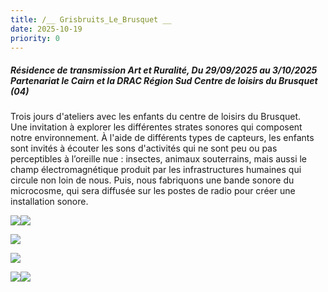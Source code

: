 ```yaml
---
title: /__ Grisbruits_Le_Brusquet __
date: 2025-10-19
priority: 0
---
```

##### Résidence de transmission *Art et Ruralité*, Du 29/09/2025 au 3/10/2025 Partenariat le Cairn et la DRAC Région Sud Centre de loisirs du Brusquet (04)

Trois jours d'ateliers avec les enfants du centre de loisirs du Brusquet. \
Une invitation à explorer les différentes strates sonores qui composent notre environnement. À l'aide de différents types de capteurs, les enfants sont invités à écouter les sons d'activités qui ne sont peu ou pas perceptibles à l’oreille nue : insectes, animaux souterrains, mais aussi le champ électromagnétique produit par les infrastructures humaines qui circule non loin de nous. Puis, nous fabriquons une bande sonore du microcosme, qui sera diffusée sur les postes de radio pour créer une installation sonore.

![](src/assets/images/instants/le-brusquet/IMG_4033_web.jpg)![](src/assets/images/instants/le-brusquet/IMG_4069_web.jpg)

![](src/assets/images/instants/le-brusquet/IMG_4070_web.jpg)

![](src/assets/images/instants/le-brusquet/IMG_4075_web.jpg)

![](src/assets/images/instants/le-brusquet/IMG_4090_web.jpg)![](src/assets/images/instants/le-brusquet/IMG_4095_web.jpg)
